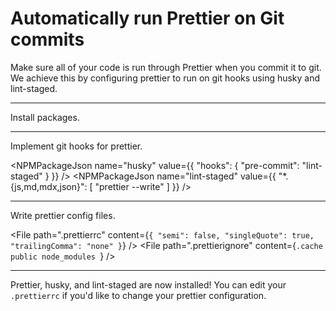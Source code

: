 # Automatically run Prettier on Git commits

Make sure all of your code is run through Prettier when you commit it to git.
We achieve this by configuring prettier to run on git hooks using husky and
lint-staged.

---

Install packages.

<NPMPackage name="husky" />
<NPMPackage name="prettier" />
<NPMPackage name="lint-staged" />

---

Implement git hooks for prettier.

<NPMPackageJson
  name="husky"
  value={{
    "hooks": {
      "pre-commit": "lint-staged"
    }
  }}
/>
<NPMPackageJson
  name="lint-staged"
  value={{
    "*.{js,md,mdx,json}": [
      "prettier --write"
    ]
  }}
/>

---

Write prettier config files.

<File
  path=".prettierrc"
  content={`{
  "semi": false,
  "singleQuote": true,
  "trailingComma": "none"
}`}
/>
<File
  path=".prettierignore"
  content={`.cache
public
node_modules
`}
/>

---

Prettier, husky, and lint-staged are now installed! You can edit your `.prettierrc`
if you'd like to change your prettier configuration.
